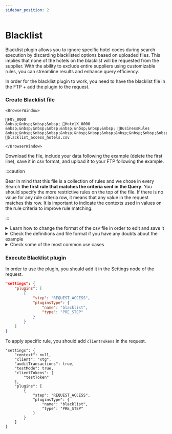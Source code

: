 ```yaml
---
sidebar_position: 2
---
```


# Blacklist

Blacklist plugin allows you to ignore specific hotel codes during search execution by discarding blacklisted options based on uploaded files. This implies that none of the hotels on the blacklist will be requested from the supplier. With the ability to exclude entire suppliers using customizable rules, you can streamline results and enhance query efficiency. 

In order for the blacklist plugin to work, you need to have the blacklist file in the FTP + add the plugin to the request.

### Create Blacklist file

```mdx-code-block
<BrowserWindow>

📁F0\_0000  
&nbsp;&nbsp;&nbsp;&nbsp; 📁HotelX_0000  
&nbsp;&nbsp;&nbsp;&nbsp;&nbsp;&nbsp;&nbsp;&nbsp; 📁BusinessRules  
&nbsp;&nbsp;&nbsp;&nbsp;&nbsp;&nbsp;&nbsp;&nbsp;&nbsp;&nbsp;&nbsp;&nbsp; 📄blacklist_access_hotels.csv

</BrowserWindow>
```

Download the file, include your data following the example (delete the first line), save it in csv format, and upload it to your FTP following the example.


:::caution

Bear in mind that this file is a collection of rules and we chose in every Search **the first rule that matches the criteria sent in the Query**. You should specify the more restrictive rules on the top of the file. If there is no value for any rule criteria row, it means that any value in the request matches this row. It is important to indicate the contexts used in values on the rule criteria to improve rule matching.

:::

<details>
    <summary>Learn how to change the format of the csv file in order to edit and save it</summary>
    <div>
        <div>[Añadir vídeo]</div>
    </div>
</details>

<details>
    <summary>Check the definitions and file format if you have any doubts about the example</summary>
    <div>
        <div>
		File Name: blacklist_access_hotels.csv
		Directory: F[folder code][unique code]/HotelX[unique code]/BusinessRules
		Delimiter: Comma (“,”)
		Header Row:
		   * IdRule: Unique identifier of the rule (assign one)
		   * ClientToken: List of clienttoken separated by ‘;’ 
		   * NoClientToken: List of clienttoken separated by ‘;’ 
		   * Client: List of client codes separated by ‘;’
		   * NoClient: List of client codes separated by ‘;’
		   * Supplier: List of supplier codes separated by ‘;’
		   * NoSupplier: List of supplier codes separated by ‘;’
		   * Access: List of access codes separated by ‘;’
		   * NoAccess: List of access codes separated by ‘;’
		   * Context: List of operation (client?) context codes separated by ‘;’
		   * NoContext: List of operation (client?) context codes separated by ‘;’
		   * ContextSup: List of supplier context codes separated by ‘;’
		   * NoContextSup: List of supplier context codes separated by ‘;’
		   * Values: Values can be blacklist or whitelist with Hotel codes grouped by context:
		       Format:
			     * All values should have two blocks separated by the characters ‘||’
				 * The first block identifies the context and the second block identifies the list of hotel codes separated by ‘;’
				 * Values in the whitelist or blacklist are separated by the characters ‘|@|’ 
				 * Use all keyword when you want choose all context or all hotels
			   Format examples:
				 * Blacklist: bk:(CTX1||A;B;C@|CTX2||C;B;D;)
				 * Whitelist: wl:(CTX1||A;B;C@|CTX2||all)
				 * Blacklist and Whitelist (if bk and wl are used at same time, then the CONTEXT must be exclusive): bk:(CTX1||A;B;C), wl:(CTX2||A;B;C)
		</div>
    </div>
</details>

<details>
    <summary>Check some of the most common use cases</summary>
    <div>
        <div>
		Block all hotels of two accesses [Añadir csv]
		Block all hotels of two suppliers [Añadir csv]
		Block all hotels except “A” and “B” of two suppliers [Añadir csv]
		Block a hotel code using the supplier codes [Añadir csv]
		Block all hotel codes from any supplier except some specified [Añadir csv]
		</div>
    </div>
</details>

### Execute Blacklist plugin

In order to use the plugin, you should add it in the Settings node of the request.

```json
"settings": {
	"plugins": [
		{
			"step": "REQUEST_ACCESS",
			"pluginsType": {
				"name": "blacklist",
				"type": "PRE_STEP"
			}
		}
	]
}
```

To apply specific rule, you should add `clientTokens` in the request.


	"settings": {
		"context": null,
		"client": "xtg",
		"auditTransactions": true,
		"testMode": true,
		"clientTokens": [
			"testToken"
		],
		"plugins": [
            {
				"step": "REQUEST_ACCESS",
				"pluginsType": {
					"name": "blacklist",
					"type": "PRE_STEP"
				}
			}
        ]
	}